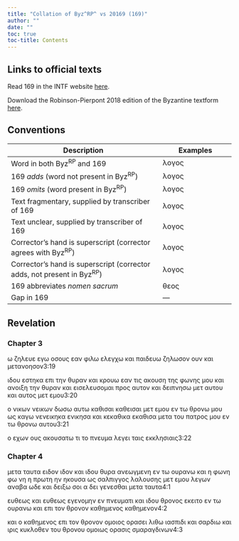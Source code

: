```yaml
---
title: "Collation of Byz^RP^ vs 20169 (169)"
author: ""
date: ""
toc: true
toc-title: Contents
---
```


::: {.callout-note appearance="minimal" icon="false" collapse="true"}
# Links to official texts

Read 169 in the INTF website [here](https://ntvmr.uni-muenster.de/manuscript-workspace?docID=20169).

Download the Robinson-Pierpont 2018 edition of the Byzantine textform [here](https://web.archive.org/web/20210413060536/https://byzantinetext.com/wp-content/uploads/2021/03/robinson-pierpont-2018-gnt-edition.pdf).


:::


::: {.callout-note appearance="minimal" icon="false" collapse="true"}
# Conventions

| Description                                                              	| Examples                           	|
|--------------------------------------------------------------------------	|------------------------------------	|
| Word in both Byz^RP^ and 169                                   	| λογος                              	|
| 169 *adds* (word not present in Byz^RP^)                       	| [λογος]{.greek-added}            	|
| 169 *omits* (word present in Byz^RP^)                          	| [λογος]{.greek-omitted}          	|
| Text fragmentary, supplied by transcriber of 169               	| [λογος]{.greek-supplied}         	|
| Text unclear, supplied by transcriber of 169                   	| [λογος]{.unclear}                	|
| Corrector's hand is superscript (corrector agrees with Byz^RP^)          	| [λογος]{.corr}                   	|
| Corrector's hand is superscript (corrector adds, not present in Byz^RP^) 	| [[λογος]{.corr}]{.greek-added} 	|
| 169 abbreviates *nomen sacrum*                                 	| [θεος]{.greek-abbr}            	|
| Gap in 169                                                     	| [―]{.gap}                        	|
:::

## Revelation

### Chapter 3

[[ω]{.greek-supplied}]{.greek-added} [[ζ]{.unclear}ηλ[ε]{.unclear}υ[ε]{.unclear}]{.greek-added} [εγω]{.greek-omitted} [οσους]{.greek-omitted} [εαν]{.greek-omitted} [φιλω]{.greek-omitted} [ελεγχω]{.greek-omitted} [και]{.greek-omitted} [παιδευω]{.greek-omitted} [[ζ]{.unclear}ηλωσον]{.corr} ουν και μετα[νο]{.greek-supplied}[η]{.unclear}σον[3:19]{.aside}

ιδου εστηκα επι [τ]{.greek-supplied}[η]{.unclear}ν θυραν και [κ[ρ]{.unclear}ουω]{.corr} [ε[α]{.greek-supplied}[ν]{.unclear}]{.corr} [τ[ις]{.greek-supplied}]{.corr} [[α]{.greek-supplied}[κ]{.unclear}ου[ση]{.greek-supplied}]{.corr} [[της]{.greek-supplied}]{.corr} [[φωνη]{.greek-supplied}[ς]{.unclear}]{.corr} [[μ]{.unclear}[ου]{.greek-supplied}]{.corr} [[και]{.greek-supplied}]{.corr} [[ανοιξη]{.greek-supplied}]{.corr} [[την]{.greek-supplied}]{.corr} [[θυραν]{.greek-supplied}]{.corr} [[και]{.greek-supplied}]{.corr} εισελευσο[μ]{.unclear}αι προς αυτον και δειπνησω μετ αυτου και αυτος μετ εμου[3:20]{.aside}

ο [νικων]{.greek-omitted} [νεικων]{.greek-added} δωσω αυτω [καθισαι]{.greek-omitted} [καθει[σ]{.unclear}αι]{.greek-added} μετ εμου ε[ν]{.greek-supplied} [τ]{.greek-supplied}ω θρο[ν]{.unclear}[ω]{.greek-supplied} [μ]{.greek-supplied}ου ως κ[α]{.unclear}γω [[ν]{.unclear}ενεικηκ[α]{.greek-supplied}]{.greek-added} [ενικη[σ]{.unclear}[α]{.greek-supplied}]{.corr} και [[κ]{.unclear}εκαθ[ι]{.unclear}κα]{.greek-added} [εκαθ[ι]{.unclear}σα]{.corr} μετα τ[ου]{.greek-supplied} [πατρος]{.greek-abbr} μου εν τω θρονω [αυτ]{.unclear}ου[3:21]{.aside}

ο εχων ους ακου[σατ]{.greek-supplied}ω τι το [πνευμα]{.greek-abbr} λεγει [τ]{.unclear}αις εκκλησιαις[3:22]{.aside}

### Chapter 4

μετα ταυτα [ειδον]{.greek-omitted} [ιδον]{.greek-added} και ιδου [θυ]{.greek-supplied}ρα ανεωγμενη [εν]{.unclear} τω ουρανω και η [φωνη]{.greek-omitted} [φω]{.greek-added} [νη]{.greek-added} η πρωτη ην ηκουσα ως σαλπιγγος λαλουση[ς]{.greek-supplied} μετ εμου λεγων αναβα ωδ[ε]{.unclear} και [δ]{.unclear}ειξω σοι α δε[ι]{.unclear} [γε]{.greek-supplied}[νε]{.unclear}σθα[ι]{.greek-supplied} [μ]{.greek-supplied}ετα ταυτα[4:1]{.aside}

[[ευθ]{.greek-supplied}[ε]{.unclear}ως]{.greek-added} [[και]{.greek-supplied}]{.corr} [[ευθ]{.greek-supplied}[ε]{.unclear}ως]{.corr} εγ[ε]{.greek-supplied}νομ[η]{.unclear}ν εν [πνευματι]{.greek-abbr} κα[ι]{.greek-supplied} [ι]{.unclear}δ[ου]{.unclear} [θ]{.greek-supplied}ρονος εκειτ[ο]{.unclear} [εν]{.unclear} [τω]{.unclear} [ουρανω]{.greek-abbr} και επι [τ]{.unclear}ο[ν]{.unclear} θ[ρο]{.unclear}νον [καθημενος]{.greek-omitted} [καθημενον]{.greek-added}[4:2]{.aside}

[και]{.greek-added} [ο]{.greek-added} [κα[θ]{.unclear}[η]{.greek-supplied}μ[ε]{.unclear}νος]{.greek-added} [[επι]{.corr}]{.greek-added} [[τον]{.corr}]{.greek-added} [[θ[ρ]{.unclear}[ονον]{.greek-supplied}]{.corr}]{.greek-added} ο[μοιος]{.unclear} [ορασει]{.unclear} [λιθω]{.greek-omitted} [ιασπιδι]{.greek-omitted} [και]{.greek-omitted} [σαρδιω]{.greek-omitted} [και]{.greek-omitted} [ιρις]{.greek-omitted} [κυκλοθεν]{.greek-omitted} [του]{.greek-omitted} [θρονου]{.greek-omitted} [ομοιως]{.greek-omitted} [ορασις]{.greek-omitted} [σμαραγδινων]{.greek-omitted}[4:3]{.aside}

